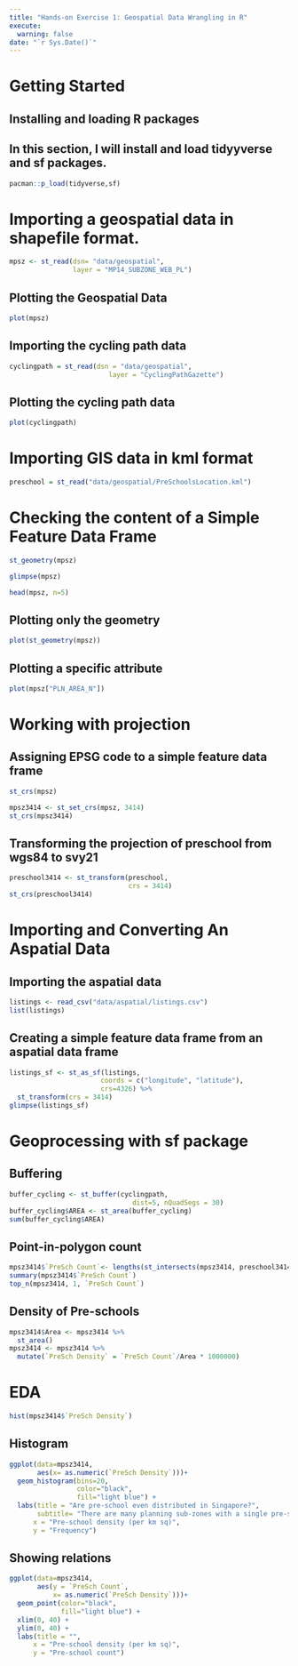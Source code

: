 ```yaml
---
title: "Hands-on Exercise 1: Geospatial Data Wrangling in R"
execute:
  warning: false
date: "`r Sys.Date()`"
---
```


# Getting Started

## Installing and loading R packages

## In this section, I will install and load tidyyverse and sf packages.

```r
pacman::p_load(tidyverse,sf)
```

# Importing a geospatial data in shapefile format.

```r
mpsz <- st_read(dsn= "data/geospatial",
                layer = "MP14_SUBZONE_WEB_PL")
```

## Plotting the Geospatial Data

```r

plot(mpsz)
```

## Importing the cycling path data

```r
cyclingpath = st_read(dsn = "data/geospatial", 
                         layer = "CyclingPathGazette")
```

## Plotting the cycling path data

```r
plot(cyclingpath)
```

# Importing GIS data in kml format

```r
preschool = st_read("data/geospatial/PreSchoolsLocation.kml")
```

# Checking the content of a Simple Feature Data Frame

```r
st_geometry(mpsz)
```

```r
glimpse(mpsz)
```

```r
head(mpsz, n=5)
```

## Plotting only the geometry

```r
plot(st_geometry(mpsz))
```

## Plotting a specific attribute

```r
plot(mpsz["PLN_AREA_N"])
```

# Working with projection

## Assigning EPSG code to a simple feature data frame

```r
st_crs(mpsz)
```

```r
mpsz3414 <- st_set_crs(mpsz, 3414)
st_crs(mpsz3414)
```

## Transforming the projection of preschool from wgs84 to svy21

```r
preschool3414 <- st_transform(preschool, 
                              crs = 3414)
st_crs(preschool3414)
```

# Importing and Converting An Aspatial Data

## Importing the aspatial data

```r
listings <- read_csv("data/aspatial/listings.csv")
list(listings)
```

## Creating a simple feature data frame from an aspatial data frame

```r
listings_sf <- st_as_sf(listings, 
                       coords = c("longitude", "latitude"),
                       crs=4326) %>%
  st_transform(crs = 3414)
glimpse(listings_sf)
```

# Geoprocessing with sf package

## Buffering

```r
buffer_cycling <- st_buffer(cyclingpath, 
                               dist=5, nQuadSegs = 30)
buffer_cycling$AREA <- st_area(buffer_cycling)
sum(buffer_cycling$AREA)
```

## Point-in-polygon count

```r
mpsz3414$`PreSch Count`<- lengths(st_intersects(mpsz3414, preschool3414))
summary(mpsz3414$`PreSch Count`)
top_n(mpsz3414, 1, `PreSch Count`)
```

## Density of Pre-schools

```r
mpsz3414$Area <- mpsz3414 %>%
  st_area()
mpsz3414 <- mpsz3414 %>%
  mutate(`PreSch Density` = `PreSch Count`/Area * 1000000)
```

# EDA

```r
hist(mpsz3414$`PreSch Density`)
```

## Histogram

```r
ggplot(data=mpsz3414, 
       aes(x= as.numeric(`PreSch Density`)))+
  geom_histogram(bins=20, 
                 color="black", 
                 fill="light blue") +
  labs(title = "Are pre-school even distributed in Singapore?",
       subtitle= "There are many planning sub-zones with a single pre-school, on the other hand, \nthere are two planning sub-zones with at least 20 pre-schools",
      x = "Pre-school density (per km sq)",
      y = "Frequency")
```

## Showing relations

```r
ggplot(data=mpsz3414, 
       aes(y = `PreSch Count`, 
           x= as.numeric(`PreSch Density`)))+
  geom_point(color="black", 
             fill="light blue") +
  xlim(0, 40) +
  ylim(0, 40) +
  labs(title = "",
      x = "Pre-school density (per km sq)",
      y = "Pre-school count")
```
